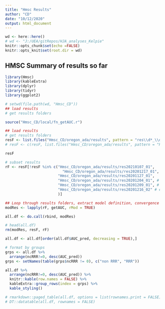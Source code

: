 ```yaml
---
title: "Hmsc Results"
author: "CD"
date: "10/12/2020"
output: html_document
---
```


<style type="text/css">
.main-container {
 max-width: 1800px;
 margin-left: auto;
 margin-right: auto;
}
</style>



```r
wd <- here::here()
# wd <- "J:/UEA/gitRepos/HJA_analyses_Kelpie"
knitr::opts_chunk$set(echo =FALSE)
knitr::opts_knit$set(root.dir = wd)

```

## HMSC Summary of results so far

```r
library(Hmsc)
library(kableExtra)
library(dplyr)
library(tidyr)
library(ggplot2)
```


```r
# setwd(file.path(wd, "Hmsc_CD"))
## load results
# get results folders 

source("Hmsc_CD/local/fn_getAUC.r")

## load results
# get results folders 
resF <- list.files("Hmsc_CD/oregon_ada/results", pattern = "res\\d*_\\d{2}$", include.dirs = TRUE, full.names = T)
# resF <- c(resF, list.files("Hmsc_CD/oregon_ada/results", pattern = "RRR_test2", include.dirs = TRUE, full.names = T))

resF

# subset results
rF <- resF[!resF %in% c("Hmsc_CD/oregon_ada/results/res20210107_01",
                          "Hmsc_CD/oregon_ada/results/res20201217_01",
                        "Hmsc_CD/oregon_ada/results/res20201127_01",
                        "Hmsc_CD/oregon_ada/results/res20201204_01", # qp 
                        "Hmsc_CD/oregon_ada/results/res20201209_01", # qp
                        "Hmsc_CD/oregon_ada/results/res20201216_02" # error
                        )]

## Loop through results folders, extract model definition, convergence results and evaluation
modRes <- lapply(rF, getAUC, rMod = TRUE)

all.df <- do.call(rbind, modRes)

# head(all.df)
rm(modRes, resF, rF)

all.df <- all.df[order(all.df$AUC_pred, decreasing = TRUE),]


```


```r
# format by groups
grps <- all.df %>%
  arrange(ncRRR!=0, desc(AUC_pred))
grps <- setNames(table(grps$ncRRR != 0), c("non RRR", "RRR"))

all.df %>%
  arrange(ncRRR!=0, desc(AUC_pred)) %>%
  knitr::kable(row.names = FALSE) %>%
  kableExtra::group_rows(index = grps) %>%
  kable_styling()

# rmarkdown::paged_table(all.df, options = list(rownames.print = FALSE))
# DT::datatable(all.df, rownames = FALSE)

```